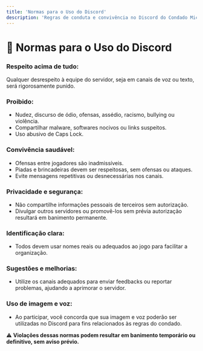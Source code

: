 ```yaml
---
title: 'Normas para o Uso do Discord'
description: 'Regras de conduta e convivência no Discord do Condado Michigan'
---
```


# 📜 Normas para o Uso do Discord

### Respeito acima de tudo:
Qualquer desrespeito à equipe do servidor, seja em canais de voz ou texto, será rigorosamente punido.

### Proibido:
- Nudez, discurso de ódio, ofensas, assédio, racismo, bullying ou violência.
- Compartilhar malware, softwares nocivos ou links suspeitos.
- Uso abusivo de Caps Lock.

### Convivência saudável:
- Ofensas entre jogadores são inadmissíveis.
- Piadas e brincadeiras devem ser respeitosas, sem ofensas ou ataques.
- Evite mensagens repetitivas ou desnecessárias nos canais.

### Privacidade e segurança:
- Não compartilhe informações pessoais de terceiros sem autorização.
- Divulgar outros servidores ou promovê-los sem prévia autorização resultará em banimento permanente.

### Identificação clara:
- Todos devem usar nomes reais ou adequados ao jogo para facilitar a organização.

### Sugestões e melhorias:
- Utilize os canais adequados para enviar feedbacks ou reportar problemas, ajudando a aprimorar o servidor.

### Uso de imagem e voz:
- Ao participar, você concorda que sua imagem e voz poderão ser utilizadas no Discord para fins relacionados às regras do condado.

⚠️ **Violações dessas normas podem resultar em banimento temporário ou definitivo, sem aviso prévio.**
